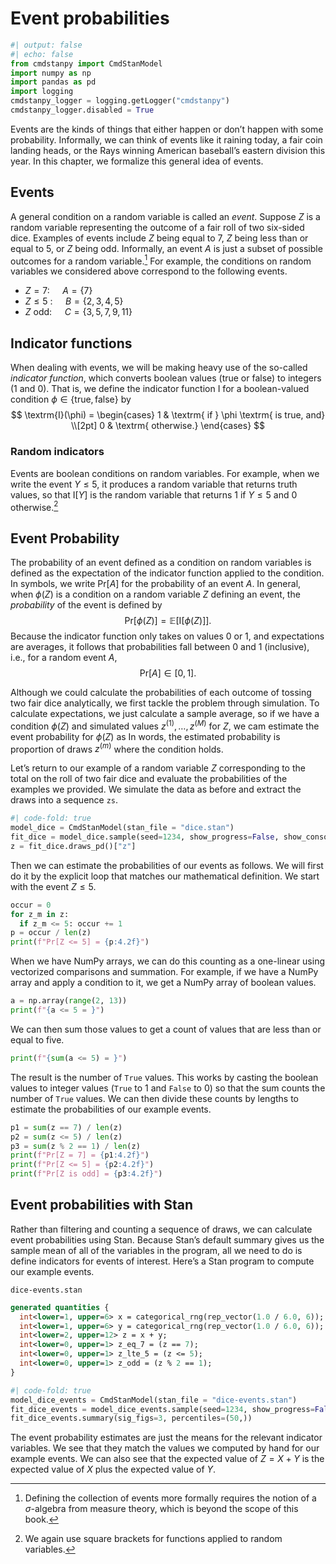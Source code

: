 # Event probabilities

```python
#| output: false
#| echo: false
from cmdstanpy import CmdStanModel
import numpy as np
import pandas as pd
import logging
cmdstanpy_logger = logging.getLogger("cmdstanpy")
cmdstanpy_logger.disabled = True
```

Events are the kinds of things that either happen or don't happen with
some probability.  Informally, we can think of events like it raining
today, a fair coin landing heads, or the Rays winning American
baseball's eastern division this year.  In this chapter, we formalize
this general idea of events.  

## Events

A general condition on a random variable is called an *event*.
Suppose $Z$ is a random variable representing the outcome of a fair
roll of two six-sided dice.  Examples of events include $Z$ being
equal to 7, $Z$ being less than or equal to 5, or $Z$ being odd.
Informally, an event $A$ is just a subset of possible outcomes for a
random variable.^[Defining the collection of events more formally
requires the notion of a $\sigma$-algebra from measure theory, which
is beyond the scope of this book.]  For example, the conditions on
random variables we considered above correspond to the following events.  

* $Z = 7$:  $\quad A = \{ 7 \}$
* $Z \leq 5 \ $: $\quad B = \{ 2, 3, 4, 5 \}$
* $Z \textrm{ odd}$: $\quad C = \{ 3, 5, 7, 9, 11 \}$

## Indicator functions

When dealing with events, we will be making heavy use of the so-called
*indicator function*, which converts boolean values (true or false) to
integers (1 and 0).  That is, we define the indicator function
$\textrm{I}$ for a boolean-valued condition $\phi \in \{
\textrm{true}, \textrm{false}\}$ by
$$
\textrm{I}(\phi)
= \begin{cases}
    1 & \textrm{ if } \phi \textrm{ is true, and}
    \\[2pt]
    0 & \textrm{ otherwise.}
\end{cases}    
$$

### Random indicators

Events are boolean conditions on random variables.  For example, when
we write the event $Y \leq 5$, it produces a random variable that
returns truth values, so that $\textrm{I}[Y]$ is the random variable
that returns 1 if $Y \leq 5$ and 0 otherwise.^[We again use square
brackets for functions applied to random variables.]

## Event Probability

The probability of an event defined as a condition on random
variables is defined as the expectation of the indicator function
applied to the condition.  In symbols, we write $\textrm{Pr}[A]$ for
the probability of an event $A$.  In general, when $\phi(Z)$ is a
condition on a random variable $Z$ defining an event, the *probability*
of the event is defined by 
$$
\textrm{Pr}[\phi(Z)] = \mathbb{E}[\textrm{I}[\phi(Z)]].
$$
Because the indicator function only takes on values 0 or 1, and
expectations are averages, it follows that probabilities fall between
0 and 1 (inclusive), i.e., for a random event $A$,
$$
\textrm{Pr}[A] \in [0, 1].
$$

Although we could calculate the probabilities of each outcome of
tossing two fair dice analytically, we first tackle the problem
through simulation.  To calculate expectations, we just calculate a
sample average, so if we have a condition $\phi(Z)$ and simulated
values $z^{(1)}, \ldots, z^{(M)}$ for $Z$, we cam estimate the event
probability for $\phi(Z)$ as
\begin{eqnarray*}
\textrm{Pr}[\phi(Z)]
& = & \mathbb{E}[\, \textrm{I}[\phi(Z)] \,]
\\[4pt]
& \approx & \frac{1}{M} \sum_{m=1}^M \textrm{I}(\phi(z^{(m)})).
\end{eqnarray*}
In words, the estimated probability is proportion of draws $z^{(m)}$
where the condition holds.

Let's return to our example of a random variable $Z$ corresponding to
the total on the roll of two fair dice and evaluate the probabilities
of the examples we provided.  We simulate the data as before and
extract the draws into a sequence `zs`.

```python
#| code-fold: true
model_dice = CmdStanModel(stan_file = "dice.stan")
fit_dice = model_dice.sample(seed=1234, show_progress=False, show_console=False)
z = fit_dice.draws_pd()["z"]
```

Then we can estimate the probabilities of our events as follows.  We
will first do it by the explicit loop that matches our mathematical
definition.  We start with the event $Z \leq 5$.

```python
occur = 0
for z_m in z:
  if z_m <= 5: occur += 1
p = occur / len(z)
print(f"Pr[Z <= 5] = {p:4.2f}")
```

When we have NumPy arrays, we can do this counting as a one-linear
using vectorized comparisons and summation.  For example, if we have a
NumPy array and apply a condition to it, we get a NumPy array of
boolean values.

```python
a = np.array(range(2, 13))
print(f"{a <= 5 = }")
```

We can then sum those values to get a count of values that are less
than or equal to five.

```python
print(f"{sum(a <= 5) = }")
```

The result is the number of `True` values.  This works by casting the
boolean values to integer values (`True` to 1 and `False` to 0) so
that the sum counts the number of `True` values.  We can then divide
these counts by lengths to estimate the probabilities of our example
events.  

```python
p1 = sum(z == 7) / len(z)
p2 = sum(z <= 5) / len(z) 
p3 = sum(z % 2 == 1) / len(z)
print(f"Pr[Z = 7] = {p1:4.2f}")
print(f"Pr[Z <= 5] = {p2:4.2f}")
print(f"Pr[Z is odd] = {p3:4.2f}")
```

## Event probabilities with Stan

Rather than filtering and counting a sequence of draws, we can
calculate event probabilities using Stan.  Because Stan's default
summary gives us the sample mean of all of the variables in the
program, all we need to do is define indicators for events of
interest.  Here's a Stan program to compute our example events.

`dice-events.stan`
```stan
generated quantities {
  int<lower=1, upper=6> x = categorical_rng(rep_vector(1.0 / 6.0, 6));
  int<lower=1, upper=6> y = categorical_rng(rep_vector(1.0 / 6.0, 6));
  int<lower=2, upper=12> z = x + y;
  int<lower=0, upper=1> z_eq_7 = (z == 7);
  int<lower=0, upper=1> z_lte_5 = (z <= 5);
  int<lower=0, upper=1> z_odd = (z % 2 == 1);
}
```


```python
#| code-fold: true
model_dice_events = CmdStanModel(stan_file = "dice-events.stan")
fit_dice_events = model_dice_events.sample(seed=1234, show_progress=False, show_console=False)
fit_dice_events.summary(sig_figs=3, percentiles=(50,))
```

The event probability estimates are just the means for the relevant
indicator variables.  We see that they match the values we computed by
hand for our example events.  We can also see that the expected value
of $Z = X + Y$ is the expected value of $X$ plus the expected value of
$Y$.

